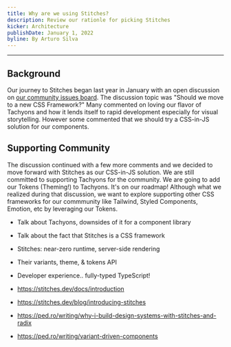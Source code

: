 ```yaml
---
title: Why are we using Stitches?
description: Review our rationle for picking Stitches
kicker: Architecture
publishDate: January 1, 2022
byline: By Arturo Silva
---
```


---

## Background

Our journey to Stitches began last year in January with an open discussion on [our community issues board](https://github.com/WPMedia/site-components/issues/584). The discussion topic was "Should we move to a new CSS Framework?" Many commented on loving our flavor of Tachyons and how it lends itself to rapid development especially for visual storytelling. However some commented that we should try a CSS-in-JS solution for our components.

## Supporting Community

The discussion continued with a few more comments and we decided to move forward with Stitches as our CSS-in-JS solution. We are still committed to supporting Tachyons for the community. We are going to add our Tokens (Theming!) to Tachyons. It's on our roadmap! Although what we realized during that discussion, we want to explore supporting other CSS frameworks for our commmunity like Tailwind, Styled Components, Emotion, etc by leveraging our Tokens.

- Talk about Tachyons, downsides of it for a component library
- Talk about the fact that Stitches is a CSS framework
- Stitches: near-zero runtime, server-side rendering
- Their variants, theme, & tokens API
- Developer experience.. fully-typed TypeScript!

- https://stitches.dev/docs/introduction
- https://stitches.dev/blog/introducing-stitches
- https://ped.ro/writing/why-i-build-design-systems-with-stitches-and-radix
- https://ped.ro/writing/variant-driven-components
